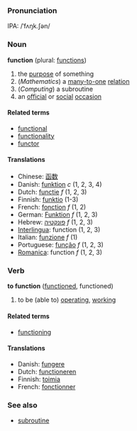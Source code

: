 ===Pronunciation===
IPA: /ˈfʌŋk.ʃən/

===Noun===
'''function''' (plural: [[functions]])

#the [[purpose]] of something
#(''Mathematics'') a [[many-to-one]] [[relation]]
#(''Computing'') a subroutine
#an [[official]] or [[social]] [[occasion]]

====Related terms====
*[[functional]]
*[[functionality]]
*[[functor]]

====Translations====
*Chinese: [[函数]]
*Danish: [[funktion]] ''c'' (1, 2, 3, 4)
*Dutch: [[functie]] ''f'' (1, 2, 3)
*Finnish: [[funktio]] (1-3)
*French: [[fonction]] ''f'' (1, 2)
*German: [[Funktion]] ''f'' (1, 2, 3)
*Hebrew: [[פונקטיה]] ''f'' (1, 2, 3)
*[[Interlingua]]: function (1, 2, 3)
*Italian: [[funzione]] ''f'' (1)
*Portuguese: [[função]] ''f'' (1, 2, 3)
*[[Romanica]]: function ''f'' (1, 2, 3)

===Verb===
'''to function''' ([[functioned]], functioned)

#to be (able to) [[operating]], [[working]]

====Related terms====
*[[functioning]]

====Translations====
*Danish: [[fungere]]
*Dutch: [[functioneren]]
*Finnish: [[toimia]]
*French: [[fonctionner]]

===See also===
*[[subroutine]]